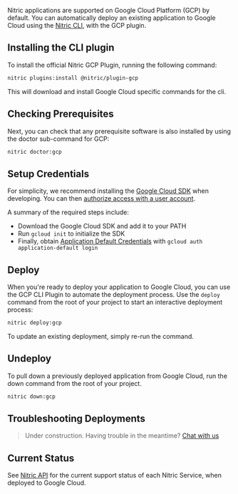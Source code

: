 Nitric applications are supported on Google Cloud Platform (GCP) by default. You can automatically deploy an existing application to Google Cloud using the [Nitric CLI](/docs/nitric-cli), with the GCP plugin.

## Installing the CLI plugin

To install the official Nitric GCP Plugin, running the following command:

```bash
nitric plugins:install @nitric/plugin-gcp
```

This will download and install Google Cloud specific commands for the cli.

## Checking Prerequisites

Next, you can check that any prerequisite software is also installed by using the doctor sub-command for GCP:

```bash
nitric doctor:gcp
```

## Setup Credentials

For simplicity, we recommend installing the [Google Cloud SDK](https://cloud.google.com/sdk/docs/install) when developing. You can then [authorize access with a user account](https://cloud.google.com/sdk/docs/authorizing#authorizing_with_a_user_account).

A summary of the required steps include:

- Download the Google Cloud SDK and add it to your PATH
- Run `gcloud init` to initialize the SDK
- Finally, obtain [Application Default Credentials](https://cloud.google.com/sdk/gcloud/reference/auth/application-default) with `gcloud auth application-default login`

## Deploy

When you're ready to deploy your application to Google Cloud, you can use the GCP CLI Plugin to automate the deployment process. Use the `deploy` command from the root of your project to start an interactive deployment process:

```bash
nitric deploy:gcp
```

To update an existing deployment, simply re-run the command.

## Undeploy

To pull down a previously deployed application from Google Cloud, run the down command from the root of your project.

```bash
nitric down:gcp
```

## Troubleshooting Deployments

> Under construction. Having trouble in the meantime? <a href="https://github.com/nitrictech/nitric/discussions/" target="_blank">Chat with us</a>

## Current Status

See [Nitric API](../concepts/nitric-apis) for the current support status of each Nitric Service, when deployed to Google Cloud.
